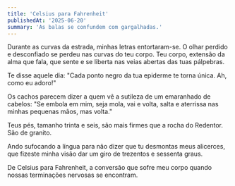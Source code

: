```yaml
---
title: 'Celsius para Fahrenheit'
publishedAt: '2025-06-20'
summary: 'As balas se confundem com gargalhadas.'
---
```


Durante as curvas da estrada, minhas letras entortaram-se.
O olhar perdido e desconfiado se perdeu nas curvas do teu corpo.
Teu corpo, extensão da alma que fala, que sente e se liberta nas veias abertas das tuas pálpebras.

Te disse aquele dia: "Cada ponto negro da tua epiderme te torna única. Ah, como eu adoro!"

Os cachos parecem dizer a quem vê a sutileza de um emaranhado de cabelos:
"Se embola em mim, seja mola, vai e volta, salta e aterrissa nas minhas pequenas mãos, mas volta."

Teus pés, tamanho trinta e seis, são mais firmes que a rocha do Redentor. São de granito.

Ando sufocando a língua para não dizer que tu desmontas meus alicerces, que fizeste minha visão dar um giro de trezentos e sessenta graus.

De Celsius para Fahrenheit, a conversão que sofre meu corpo quando nossas terminações nervosas se encontram.